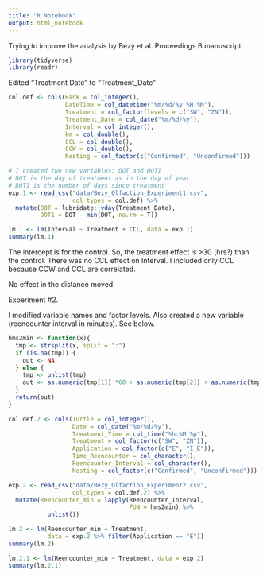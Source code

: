 ```yaml
---
title: "R Notebook"
output: html_notebook
---
```


Trying to improve the analysis by Bezy et al. Proceedings B manuscript.

```r
library(tidyverse)
library(readr)


```


Edited "Treatment Date" to "Treatment_Date"
```r

col.def <- cols(Rank = col_integer(),
                DateTime = col_datetime("%m/%d/%y %H:%M"),
                Treatment = col_factor(levels = c("SW", "ZN")),
                Treatment_Date = col_date("%m/%d/%y"),
                Interval = col_integer(),
                km = col_double(),
                CCL = col_double(),
                CCW = col_double(),
                Nesting = col_factor(c("Confirmed", "Unconfirmed")))

# I created two new variables: DOT and DOT1
# DOT is the day of treatment as in the day of year
# DOT1 is the number of days since treatment
exp.1 <- read_csv("data/Bezy_Olfaction_Experiment1.csv",
                  col_types = col.def) %>%
  mutate(DOT = lubridate::yday(Treatment_Date),
         DOT1 = DOT - min(DOT, na.rm = T))

lm.1 <- lm(Interval ~ Treatment + CCL, data = exp.1)
summary(lm.1)
```

The intercept is for the control. So, the treatment effect is >30 (hrs?) than the control. There was no CCL effect on Interval. I included only CCL because CCW and CCL are correlated. 



No effect in the distance moved. 


Experiment #2.

I modified variable names and factor levels. Also created a new variable (reencounter interval in minutes). See below.

```r
hms2min <- function(x){
  tmp <- strsplit(x, split = ":")
  if (is.na(tmp)) {
    out <- NA
  } else {
    tmp <- unlist(tmp)
    out <- as.numeric(tmp[1]) *60 + as.numeric(tmp[2]) + as.numeric(tmp[3])/60
  }
  return(out)
}

col.def.2 <- cols(Turtle = col_integer(),
                  Date = col_date("%m/%d/%y"),
                  Treatment_Time = col_time("%h:%M %p"),
                  Treatment = col_factor(c("SW", "ZN")),
                  Application = col_factor(c("E", "I_E")),
                  Time_Reencounter = col_character(),
                  Reencounter_Interval = col_character(),
                  Nesting = col_factor(c("Confirmed", "Unconfirmed")))

exp.2 <- read_csv("data/Bezy_Olfaction_Experiment2.csv",
                  col_types = col.def.2) %>%
  mutate(Reencounter_min = lapply(Reencounter_Interval, 
                                  FUN = hms2min) %>% 
           unlist())

lm.2 <- lm(Reencounter_min ~ Treatment, 
           data = exp.2 %>% filter(Application == "E"))
summary(lm.2)
```


```r
lm.2.1 <- lm(Reencounter_min ~ Treatment, data = exp.2)
summary(lm.2.1)
```

